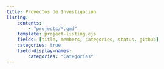 ```yaml
---
title: Proyectos de Investigación
listing:
    contents:
        - "projects/*.qmd"
    template: project-listing.ejs
    fields: [title, members, categories, status, github]
    categories: true
    field-display-names:
        categories: "Categorías"
---
```

